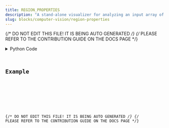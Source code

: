 ```yaml
---
title: REGION_PROPERTIES
description: "A stand-alone visualizer for analyzing an input array of image data."
slug: blocks/computer-vision/region-properties
---
```


{/* DO NOT EDIT THIS FILE! IT IS BEING AUTO GENERATED */}
{/* PLEASE REFER TO THE CONTRIBUTION GUIDE ON THE DOCS PAGE */}


<PythonDocsDisplay docstring={docstring} />
<details>
<summary>Python Code</summary>



<Code code={pythonCode} lang="py" wrap theme="dracula" />

[Find this Flojoy Block on GitHub](https://github.com/flojoy-ai/blocks/blob/main/blocks/COMPUTER_VISION/REGION_PROPERTIES/REGION_PROPERTIES.py)

</details>

## Example


<GetHelpWidget />


<AppDisplay app={app} blockName="REGION_PROPERTIES" client:visible />


<Example />

{/* DO NOT EDIT THIS FILE! IT IS BEING AUTO GENERATED */}
{/* PLEASE REFER TO THE CONTRIBUTION GUIDE ON THE DOCS PAGE */}
